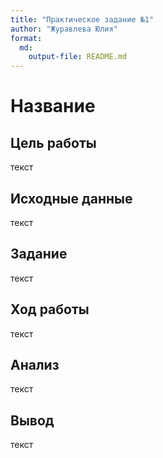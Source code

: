 ```yaml
---
title: "Практическое задание №1"
author: "Журавлева Юлия"
format:   
  md:
    output-file: README.md
---
```


# Название

## Цель работы

текст

## Исходные данные

текст

## Задание

текст

## Ход работы

текст

## Анализ

текст

## Вывод

текст